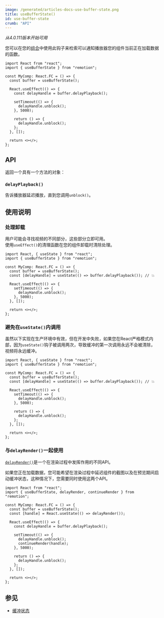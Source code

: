 ```yaml
---
image: /generated/articles-docs-use-buffer-state.png
title: useBufferState()
id: use-buffer-state
crumb: "API"
---
```


_从4.0.111版本开始可用_

您可以在您的[组合](/docs/terminology/composition)中使用此钩子来检索可以通知播放器您的组件当前正在加载数据的函数。

```tsx twoslash title="MyComp.tsx"
import React from "react";
import { useBufferState } from "remotion";

const MyComp: React.FC = () => {
  const buffer = useBufferState();

  React.useEffect(() => {
    const delayHandle = buffer.delayPlayback();

    setTimeout(() => {
      delayHandle.unblock();
    }, 5000);

    return () => {
      delayHandle.unblock();
    };
  }, []);

  return <></>;
};
```

## API

返回一个具有一个方法的对象：

### `delayPlayback()`

告诉播放器延迟播放，直到您调用`unblock()`。

## 使用说明

### 处理卸载

用户可能会寻找视频的不同部分，这些部分立即可用。  
使用<code>useEffect()</code>的清理函数在您的组件卸载时清除处理。

```tsx twoslash title="❌ 与React严格模式冲突"
import React, { useState } from "react";
import { useBufferState } from "remotion";

const MyComp: React.FC = () => {
  const buffer = useBufferState();
  const [delayHandle] = useState(() => buffer.delayPlayback()); // 💥

  React.useEffect(() => {
    setTimeout(() => {
      delayHandle.unblock();
    }, 5000);
  }, []);

  return <></>;
};
```

### 避免在`useState()`内调用

虽然以下实现在生产环境中有效，但在开发中失败，如果您在React严格模式内部，因为`useState()`钩子被调用两次，导致缓冲的第一次调用永远不会被清除，视频将永远缓冲。

```tsx twoslash title="❌ 在寻找视频的不同部分时不清除缓冲处理"
import React, { useState } from "react";
import { useBufferState } from "remotion";

const MyComp: React.FC = () => {
  const buffer = useBufferState();
  const [delayHandle] = useState(() => buffer.delayPlayback()); // 💥

  React.useEffect(() => {
    setTimeout(() => {
      delayHandle.unblock();
    }, 5000);

    return () => {
      delayHandle.unblock();
    };
  }, []);

  return <></>;
};
```

### 与`delayRender()`一起使用

[`delayRender()`](/docs/delay-render)是一个在渲染过程中发挥作用的不同API。

如果您正在加载数据，您可能希望在渲染过程中延迟组件的截图以及在预览期间启动缓冲状态，这种情况下，您需要同时使用这两个API。

```tsx twoslash title="同时使用delayRender()和delayPlayback()"
import React from "react";
import { useBufferState, delayRender, continueRender } from "remotion";

const MyComp: React.FC = () => {
  const buffer = useBufferState();
  const [handle] = React.useState(() => delayRender());

  React.useEffect(() => {
    const delayHandle = buffer.delayPlayback();

    setTimeout(() => {
      delayHandle.unblock();
      continueRender(handle);
    }, 5000);

    return () => {
      delayHandle.unblock();
    };
  }, []);

  return <></>;
};
```

## 参见

- [缓冲状态](/docs/player/buffer-state)

